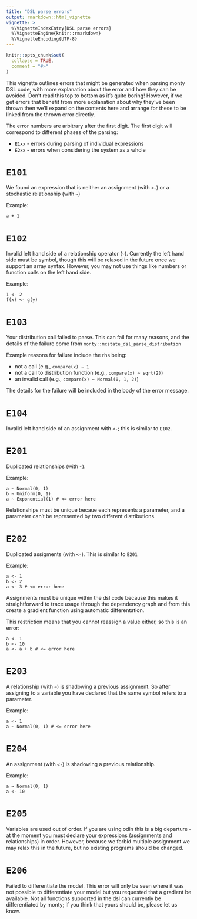 ```yaml
---
title: "DSL parse errors"
output: rmarkdown::html_vignette
vignette: >
  %\VignetteIndexEntry{DSL parse errors}
  %\VignetteEngine{knitr::rmarkdown}
  %\VignetteEncoding{UTF-8}
---
```


<!-- See comments at the top of odin's error vignette for details -->

```r
knitr::opts_chunk$set(
  collapse = TRUE,
  comment = "#>"
)
```

This vignette outlines errors that might be generated when parsing monty DSL code, with more explanation about the error and how they can be avoided.  Don't read this top to bottom as it's quite boring!  However, if we get errors that benefit from more explanation about why they've been thrown then we'll expand on the contents here and arrange for these to be linked from the thrown error directly.

The error numbers are arbitrary after the first digit.  The first digit will correspond to different phases of the parsing:

* `E1xx` - errors during parsing of individual expressions
* `E2xx` - errors when considering the system as a whole

# `E101`

We found an expression that is neither an assignment (with `<-`) or a stochastic relationship (with `~`)

Example:

```
a + 1
```

# `E102`

Invalid left hand side of a relationship operator (`~`).  Currently the left hand side must be symbol, though this will be relaxed in the future once we support an array syntax.  However, you may not use things like numbers or function calls on the left hand side.

Example:

```
1 <- 2
f(x) <- g(y)
```

# `E103`

Your distribution call failed to parse.  This can fail for many reasons, and the details of the failure come from `monty::mcstate_dsl_parse_distribution`

Example reasons for failure include the rhs being:

* not a call (e.g., `compare(x) ~ 1`
* not a call to distribution function (e.g., `compare(x) ~ sqrt(2)`)
* an invalid call (e.g., `compare(x) ~ Normal(0, 1, 2)`)

The details for the failure will be included in the body of the error message.

# `E104`

Invalid left hand side of an assignment with `<-`; this is similar to `E102`.

# `E201`

Duplicated relationships (with `~`).

Example:

```
a ~ Normal(0, 1)
b ~ Uniform(0, 1)
a ~ Exponential(1) # <= error here
```

Relationships must be unique becaue each represents a parameter, and a parameter can't be represented by two different distributions.

# `E202`

Duplicated assigments (with `<-`).  This is similar to `E201`

Example:

```
a <- 1
b <- 2
a <- 3 # <= error here
```

Assignments must be unique within the dsl code because this makes it straightforward to trace usage through the dependency graph and from this create a gradient function using automatic differentation.

This restriction means that you cannot reassign a value either, so this is an error:

```
a <- 1
b <- 10
a <- a + b # <= error here
```

# `E203`

A relationship (with `~`) is shadowing a previous assignment.  So after assigning to a variable you have declared that the same symbol refers to a parameter.

Example:

```
a <- 1
a ~ Normal(0, 1) # <= error here
```

# `E204`

An assignment (with `<-`) is shadowing a previous relationship.

Example:

```
a ~ Normal(0, 1)
a <- 10
```

# `E205`

Variables are used out of order.  If you are using odin this is a big departure - at the moment you must declare your expressions (assignments and relationships) in order.  However, because we forbid multiple assignment we may relax this in the future, but no existing programs should be changed.

# `E206`

Failed to differentiate the model.  This error will only be seen where it was not possible to differentiate your model but you requested that a gradient be available.  Not all functions supported in the dsl can currently be differentiated by monty; if you think that yours should be, please let us know.
